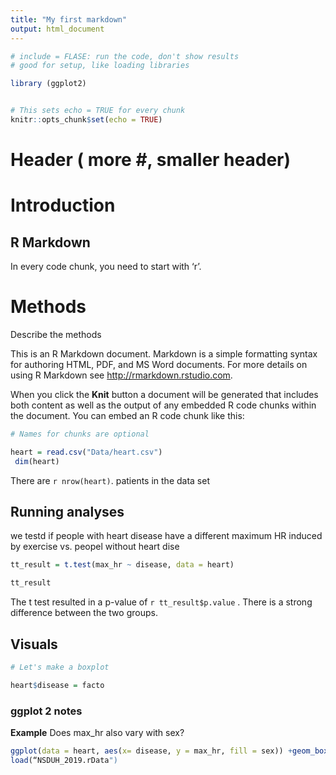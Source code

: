 ```yaml
---
title: "My first markdown"
output: html_document
---
```


```r
# include = FLASE: run the code, don't show results
# good for setup, like loading libraries

library (ggplot2)


# This sets echo = TRUE for every chunk
knitr::opts_chunk$set(echo = TRUE)
```


# Header ( more #, smaller header)
# Introduction
## R Markdown

In every code chunk, you need to start with 'r'.

# Methods

Describe the methods

This is an R Markdown document. Markdown is a simple formatting syntax for authoring HTML, PDF, and MS Word documents. For more details on using R Markdown see <http://rmarkdown.rstudio.com>.

When you click the **Knit** button a document will be generated that includes both content as well as the output of any embedded R code chunks within the document. You can embed an R code chunk like this:

```r
# Names for chunks are optional

heart = read.csv("Data/heart.csv")
 dim(heart)

```
There are `r nrow(heart)`. patients in the data set

## Running analyses

we testd if people with heart disease have a different maximum HR induced by exercise vs. peopel without heart dise


```r

tt_result = t.test(max_hr ~ disease, data = heart)

tt_result


```

The t test resulted in a p-value of `r tt_result$p.value` . There is a strong difference between the two groups.

## Visuals

```r
# Let's make a boxplot

heart$disease = facto

```

### ggplot 2 notes

**Example** Does max_hr also vary with sex?

```r
ggplot(data = heart, aes(x= disease, y = max_hr, fill = sex)) +geom_boxplot()
load(“NSDUH_2019.rData")

```




